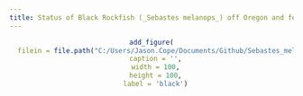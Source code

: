 ```yaml
---
title: Status of Black Rockfish (_Sebastes melanops_) off Oregon and federal waters in 2023
---
```


<center>

```r
add_figure(
  filein = file.path("C:/Users/Jason.Cope/Documents/Github/Sebastes_melanops_OR/Document/figures/brf photos", "large_female_BLK.jpg"), 
  caption = '',
  width = 100,
  height = 100,
  label = 'black')

``` 
<center>

